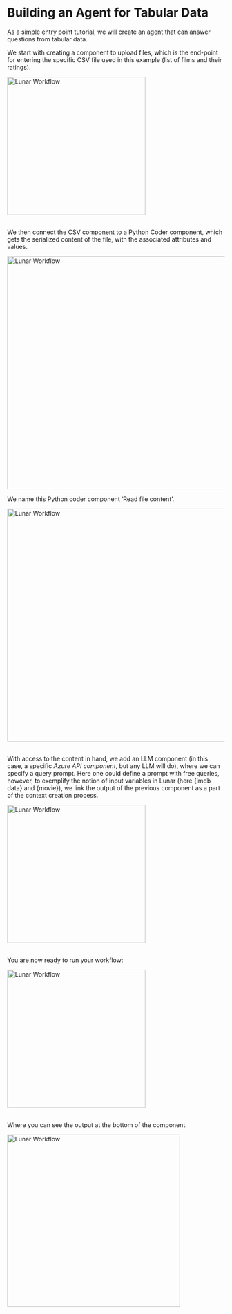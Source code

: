 

# Building an Agent for Tabular Data

As a simple entry point tutorial, we will create an agent that can answer questions from tabular data.

We start with creating a component to upload files, which is the end-point for entering the specific CSV file used in this example (list of films and their ratings).

<div style={{ display: 'flex', justifyContent: 'center', alignItems: 'center' }}>
<img src={csvAgentUpload} alt="Lunar Workflow" width="320" height="auto" />
</div>
<br/>

We then connect the CSV component to a Python Coder component, which gets the serialized content of the file, with the associated attributes and values.

<div style={{ display: 'flex', justifyContent: 'center', alignItems: 'center' }}>
<img src={csvAgentPythonCoder} alt="Lunar Workflow" width="540" height="auto" />
</div>

We name this Python coder component ‘Read file content’.

<div style={{ display: 'flex', justifyContent: 'center', alignItems: 'center' }}>
<img src={csvAgentUploadRead} alt="Lunar Workflow" width="540" height="auto" />
</div>
<br/>

With access to the content in hand, we add an LLM component (in this case, a specific *Azure API component*, but any LLM will do), where we can specify a query prompt. Here one could define a prompt with free queries, however, to exemplify the notion of input variables in Lunar (here \{imdb data\} and \{movie\}), we link the output of the previous component as a part of the context creation process.

<div style={{ display: 'flex', justifyContent: 'center', alignItems: 'center' }}>
    <img src={csvAgentLLM} alt="Lunar Workflow" width="320" height="auto" />
</div>
<br/>

You are now ready to run your workflow:
<div style={{ display: 'flex', justifyContent: 'center', alignItems: 'center' }}>
    <img src={csvAgentSave} alt="Lunar Workflow" width="320" height="auto" />
</div>
<br/>

Where you can see the output at the bottom of the component.
<div style={{ display: 'flex', justifyContent: 'center', alignItems: 'center' }}>
    <img src={csvAgentOutput} alt="Lunar Workflow" width="400" height="auto" />
</div>
<br/>
